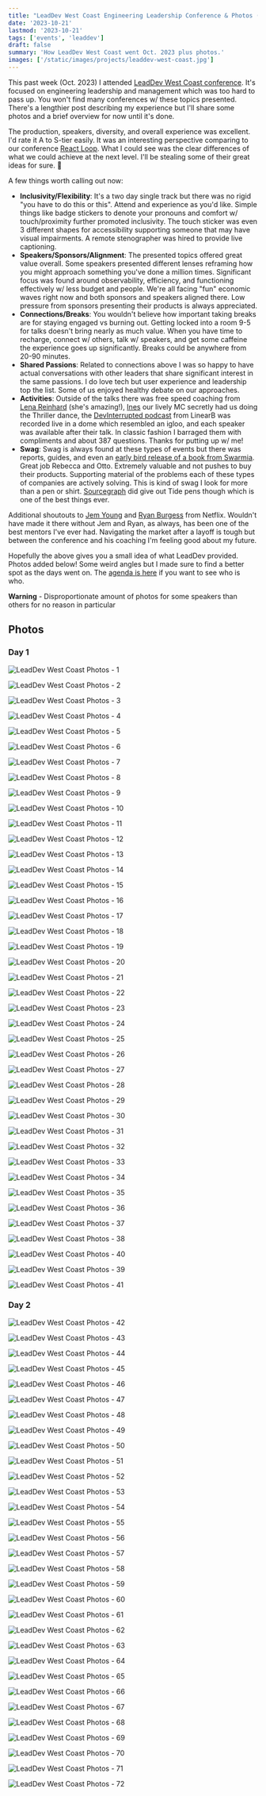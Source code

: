 ```yaml
---
title: "LeadDev West Coast Engineering Leadership Conference & Photos (Oct. 2023)"
date: '2023-10-21'
lastmod: '2023-10-21'
tags: ['events', 'leaddev']
draft: false
summary: 'How LeadDev West Coast went Oct. 2023 plus photos.'
images: ['/static/images/projects/leaddev-west-coast.jpg']
---
```


This past week (Oct. 2023) I attended [LeadDev West Coast conference](https://leaddev.com/leaddev-west-coast). It's focused on engineering leadership and management which was too hard to pass up. You won't find many conferences w/ these topics presented. There's a lengthier post describing my experience but I'll share some photos and a brief overview for now until it's done.

The production, speakers, diversity, and overall experience was excellent. I'd rate it A to S-tier easily. It was an interesting perspective comparing to our conference [React Loop](https://2019.reactloop.com). What I could see was the clear differences of what we could achieve at the next level. I'll be stealing some of their great ideas for sure. 💯

A few things worth calling out now:
- **Inclusivity/Flexibility**: It's a two day single track but there was no rigid "you have to do this or this". Attend and experience as you'd like. Simple things like badge stickers to denote your pronouns and comfort w/ touch/proximity further promoted inclusivity. The touch sticker was even 3 different shapes for accessibility supporting someone that may have visual impairments. A remote stenographer was hired to provide live captioning.
- **Speakers/Sponsors/Alignment**: The presented topics offered great value overall. Some speakers presented different lenses reframing how you might approach something you've done a million times. Significant focus was found around observability, efficiency, and functioning effectively w/ less budget and people. We're all facing "fun" economic waves right now and both sponsors and speakers aligned there. Low pressure from sponsors presenting their products is always appreciated.
- **Connections/Breaks**: You wouldn't believe how important taking breaks are for staying engaged vs burning out. Getting locked into a room 9-5 for talks doesn't bring nearly as much value. When you have time to recharge, connect w/ others, talk w/ speakers, and get some caffeine the experience goes up significantly. Breaks could be anywhere from 20-90 minutes.
- **Shared Passions**: Related to connections above I was so happy to have actual conversations with other leaders that share significant interest in the same passions. I do love tech but user experience and leadership top the list. Some of us enjoyed healthy debate on our approaches.
- **Activities**: Outside of the talks there was free speed coaching from [Lena Reinhard](https://www.lenareinhard.com) (she's amazing!), [Ines](https://www.linkedin.com/in/inessombra) our lively MC secretly had us doing the Thriller dance, the [DevInterrupted podcast](https://linearb.io/dev-interrupted/podcasts) from LinearB was recorded live in a dome which resembled an igloo, and each speaker was available after their talk. In classic fashion I barraged them with compliments and about 387 questions. Thanks for putting up w/ me!
- **Swag**: Swag is always found at these types of events but there was reports, guides, and even an [early bird release of a book from Swarmia](https://www.swarmia.com/build/). Great job Rebecca and Otto. Extremely valuable and not pushes to buy their products. Supporting material of the problems each of these types of companies are actively solving. This is kind of swag I look for more than a pen or shirt. [Sourcegraph](https://sourcegraph.com) did give out Tide pens though which is one of the best things ever.

Additional shoutouts to [Jem Young](https://twitter.com/jemyoung) and [Ryan Burgess](https://twitter.com/burgessdryan) from Netflix. Wouldn't have made it there without Jem and Ryan, as always, has been one of the best mentors I've ever had. Navigating the market after a layoff is tough but between the conference and his coaching I'm feeling good about my future.

Hopefully the above gives you a small idea of what LeadDev provided. Photos added below! Some weird angles but I made sure to find a better spot as the days went on. The [agenda is here](https://leaddev.com/leaddev-west-coast/agenda) if you want to see who is who.

**Warning** - Disproportionate amount of photos for some speakers than others for no reason in particular

## Photos

### Day 1

![LeadDev West Coast Photos - 1](/static/images/blog/events/leaddev-west-oct-23/leaddev-west-oct-23-1.jpg)

![LeadDev West Coast Photos - 2](/static/images/blog/events/leaddev-west-oct-23/leaddev-west-oct-23-2.jpg)

![LeadDev West Coast Photos - 3](/static/images/blog/events/leaddev-west-oct-23/leaddev-west-oct-23-3.jpg)

![LeadDev West Coast Photos - 4](/static/images/blog/events/leaddev-west-oct-23/leaddev-west-oct-23-4.jpg)

![LeadDev West Coast Photos - 5](/static/images/blog/events/leaddev-west-oct-23/leaddev-west-oct-23-5.jpg)

![LeadDev West Coast Photos - 6](/static/images/blog/events/leaddev-west-oct-23/leaddev-west-oct-23-6.jpg)

![LeadDev West Coast Photos - 7](/static/images/blog/events/leaddev-west-oct-23/leaddev-west-oct-23-7.jpg)

![LeadDev West Coast Photos - 8](/static/images/blog/events/leaddev-west-oct-23/leaddev-west-oct-23-8.jpg)

![LeadDev West Coast Photos - 9](/static/images/blog/events/leaddev-west-oct-23/leaddev-west-oct-23-9.jpg)

![LeadDev West Coast Photos - 10](/static/images/blog/events/leaddev-west-oct-23/leaddev-west-oct-23-10.jpg)

![LeadDev West Coast Photos - 11](/static/images/blog/events/leaddev-west-oct-23/leaddev-west-oct-23-11.jpg)

![LeadDev West Coast Photos - 12](/static/images/blog/events/leaddev-west-oct-23/leaddev-west-oct-23-12.jpg)

![LeadDev West Coast Photos - 13](/static/images/blog/events/leaddev-west-oct-23/leaddev-west-oct-23-13.jpg)

![LeadDev West Coast Photos - 14](/static/images/blog/events/leaddev-west-oct-23/leaddev-west-oct-23-14.jpg)

![LeadDev West Coast Photos - 15](/static/images/blog/events/leaddev-west-oct-23/leaddev-west-oct-23-15.jpg)

![LeadDev West Coast Photos - 16](/static/images/blog/events/leaddev-west-oct-23/leaddev-west-oct-23-16.jpg)

![LeadDev West Coast Photos - 17](/static/images/blog/events/leaddev-west-oct-23/leaddev-west-oct-23-17.jpg)

![LeadDev West Coast Photos - 18](/static/images/blog/events/leaddev-west-oct-23/leaddev-west-oct-23-18.jpg)

![LeadDev West Coast Photos - 19](/static/images/blog/events/leaddev-west-oct-23/leaddev-west-oct-23-19.jpg)

![LeadDev West Coast Photos - 20](/static/images/blog/events/leaddev-west-oct-23/leaddev-west-oct-23-20.jpg)

![LeadDev West Coast Photos - 21](/static/images/blog/events/leaddev-west-oct-23/leaddev-west-oct-23-21.jpg)

![LeadDev West Coast Photos - 22](/static/images/blog/events/leaddev-west-oct-23/leaddev-west-oct-23-22.jpg)

![LeadDev West Coast Photos - 23](/static/images/blog/events/leaddev-west-oct-23/leaddev-west-oct-23-23.jpg)

![LeadDev West Coast Photos - 24](/static/images/blog/events/leaddev-west-oct-23/leaddev-west-oct-23-24.jpg)

![LeadDev West Coast Photos - 25](/static/images/blog/events/leaddev-west-oct-23/leaddev-west-oct-23-25.jpg)

![LeadDev West Coast Photos - 26](/static/images/blog/events/leaddev-west-oct-23/leaddev-west-oct-23-26.jpg)

![LeadDev West Coast Photos - 27](/static/images/blog/events/leaddev-west-oct-23/leaddev-west-oct-23-27.jpg)

![LeadDev West Coast Photos - 28](/static/images/blog/events/leaddev-west-oct-23/leaddev-west-oct-23-28.jpg)

![LeadDev West Coast Photos - 29](/static/images/blog/events/leaddev-west-oct-23/leaddev-west-oct-23-29.jpg)

![LeadDev West Coast Photos - 30](/static/images/blog/events/leaddev-west-oct-23/leaddev-west-oct-23-30.jpg)

![LeadDev West Coast Photos - 31](/static/images/blog/events/leaddev-west-oct-23/leaddev-west-oct-23-31.jpg)

![LeadDev West Coast Photos - 32](/static/images/blog/events/leaddev-west-oct-23/leaddev-west-oct-23-32.jpg)

![LeadDev West Coast Photos - 33](/static/images/blog/events/leaddev-west-oct-23/leaddev-west-oct-23-33.jpg)

![LeadDev West Coast Photos - 34](/static/images/blog/events/leaddev-west-oct-23/leaddev-west-oct-23-34.jpg)

![LeadDev West Coast Photos - 35](/static/images/blog/events/leaddev-west-oct-23/leaddev-west-oct-23-35.jpg)

![LeadDev West Coast Photos - 36](/static/images/blog/events/leaddev-west-oct-23/leaddev-west-oct-23-36.jpg)

![LeadDev West Coast Photos - 37](/static/images/blog/events/leaddev-west-oct-23/leaddev-west-oct-23-37.jpg)

![LeadDev West Coast Photos - 38](/static/images/blog/events/leaddev-west-oct-23/leaddev-west-oct-23-38.jpg)

![LeadDev West Coast Photos - 40](/static/images/blog/events/leaddev-west-oct-23/leaddev-west-oct-23-40.jpg)

![LeadDev West Coast Photos - 39](/static/images/blog/events/leaddev-west-oct-23/leaddev-west-oct-23-39.jpg)

![LeadDev West Coast Photos - 41](/static/images/blog/events/leaddev-west-oct-23/leaddev-west-oct-23-41.jpg)


### Day 2

![LeadDev West Coast Photos - 42](/static/images/blog/events/leaddev-west-oct-23/leaddev-west-oct-23-42.jpg)

![LeadDev West Coast Photos - 43](/static/images/blog/events/leaddev-west-oct-23/leaddev-west-oct-23-43.jpg)

![LeadDev West Coast Photos - 44](/static/images/blog/events/leaddev-west-oct-23/leaddev-west-oct-23-44.jpg)

![LeadDev West Coast Photos - 45](/static/images/blog/events/leaddev-west-oct-23/leaddev-west-oct-23-45.jpg)

![LeadDev West Coast Photos - 46](/static/images/blog/events/leaddev-west-oct-23/leaddev-west-oct-23-46.jpg)

![LeadDev West Coast Photos - 47](/static/images/blog/events/leaddev-west-oct-23/leaddev-west-oct-23-47.jpg)

![LeadDev West Coast Photos - 48](/static/images/blog/events/leaddev-west-oct-23/leaddev-west-oct-23-48.jpg)

![LeadDev West Coast Photos - 49](/static/images/blog/events/leaddev-west-oct-23/leaddev-west-oct-23-49.jpg)

![LeadDev West Coast Photos - 50](/static/images/blog/events/leaddev-west-oct-23/leaddev-west-oct-23-50.jpg)

![LeadDev West Coast Photos - 51](/static/images/blog/events/leaddev-west-oct-23/leaddev-west-oct-23-51.jpg)

![LeadDev West Coast Photos - 52](/static/images/blog/events/leaddev-west-oct-23/leaddev-west-oct-23-52.jpg)

![LeadDev West Coast Photos - 53](/static/images/blog/events/leaddev-west-oct-23/leaddev-west-oct-23-53.jpg)

![LeadDev West Coast Photos - 54](/static/images/blog/events/leaddev-west-oct-23/leaddev-west-oct-23-54.jpg)

![LeadDev West Coast Photos - 55](/static/images/blog/events/leaddev-west-oct-23/leaddev-west-oct-23-55.jpg)

![LeadDev West Coast Photos - 56](/static/images/blog/events/leaddev-west-oct-23/leaddev-west-oct-23-56.jpg)

![LeadDev West Coast Photos - 57](/static/images/blog/events/leaddev-west-oct-23/leaddev-west-oct-23-57.jpg)

![LeadDev West Coast Photos - 58](/static/images/blog/events/leaddev-west-oct-23/leaddev-west-oct-23-58.jpg)

![LeadDev West Coast Photos - 59](/static/images/blog/events/leaddev-west-oct-23/leaddev-west-oct-23-59.jpg)

![LeadDev West Coast Photos - 60](/static/images/blog/events/leaddev-west-oct-23/leaddev-west-oct-23-60.jpg)

![LeadDev West Coast Photos - 61](/static/images/blog/events/leaddev-west-oct-23/leaddev-west-oct-23-61.jpg)

![LeadDev West Coast Photos - 62](/static/images/blog/events/leaddev-west-oct-23/leaddev-west-oct-23-62.jpg)

![LeadDev West Coast Photos - 63](/static/images/blog/events/leaddev-west-oct-23/leaddev-west-oct-23-63.jpg)

![LeadDev West Coast Photos - 64](/static/images/blog/events/leaddev-west-oct-23/leaddev-west-oct-23-64.jpg)

![LeadDev West Coast Photos - 65](/static/images/blog/events/leaddev-west-oct-23/leaddev-west-oct-23-65.jpg)

![LeadDev West Coast Photos - 66](/static/images/blog/events/leaddev-west-oct-23/leaddev-west-oct-23-66.jpg)

![LeadDev West Coast Photos - 67](/static/images/blog/events/leaddev-west-oct-23/leaddev-west-oct-23-67.jpg)

![LeadDev West Coast Photos - 68](/static/images/blog/events/leaddev-west-oct-23/leaddev-west-oct-23-68.jpg)

![LeadDev West Coast Photos - 69](/static/images/blog/events/leaddev-west-oct-23/leaddev-west-oct-23-69.jpg)

![LeadDev West Coast Photos - 70](/static/images/blog/events/leaddev-west-oct-23/leaddev-west-oct-23-70.jpg)

![LeadDev West Coast Photos - 71](/static/images/blog/events/leaddev-west-oct-23/leaddev-west-oct-23-71.jpg)

![LeadDev West Coast Photos - 72](/static/images/blog/events/leaddev-west-oct-23/leaddev-west-oct-23-72.jpg)